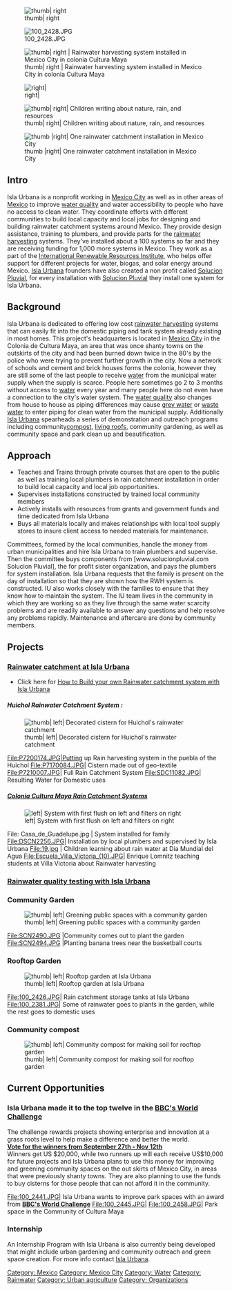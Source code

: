 [[File:Logo-Isla-urbana-facebook-2dark.jpg| thumb| right]]

[[File:100_2428.JPG|thumb|left]]



[[File:Casa_de_Maria_Luisa.jpg | thumb| right | Rainwater harvesting system installed in Mexico City in colonia Cultura Maya]]

[[File:100_2455.JPG|thumb| right| ]]

[[File:SDC11107.JPG| thumb| right| Children writing about nature, rain, and resources]]

[[File: SCN2720.JPG| thumb |right| One rainwater catchment installation in Mexico City]]




==Intro==
Isla Urbana is a nonprofit working in [http://www.appropedia.org/Category:Mexico_City Mexico City] as well as in other areas of [[Mexico]] to improve [[water quality]] and water accessibility to people who have no access to clean water.  They coordinate efforts with different communities to build local capacity and local jobs for designing and building rainwater catchment systems around Mexico.  They provide design assistance, training to plumbers, and provide parts for the [[rainwater harvesting]]  systems.  They've installed about a 100 systems so far and they are receiving funding for 1,000 more systems in Mexico.  They work as a part of the [[International Renewable Resources Institute ]], who helps offer support for different projects for water, biogas, and solar energy around Mexico.  [[Isla Urbana]] founders have also created a non profit called [http://www.solucionpluvial.com/ Solucion Pluvial], for every installation with [http://www.solucionpluvial.com/ Solucion Pluvial] they install one system for Isla Urbana.

==Background==
Isla Urbana is dedicated to offering low cost [[rainwater harvesting]] systems that can easily fit into the domestic piping and tank system already existing in most homes.  This project's headquarters is located in [http://www.appropedia.org/Category:Mexico_City Mexico City] in the Colonia de Cultura Maya, an area that was once shanty towns on the outskirts of the city and had been burned down twice in the 80's by the police who were trying to prevent further growth in the city.  Now a network of schools and cement and brick houses forms the colonia, however they are still some of the last people to receive [[water]] from the municipal water supply when the supply is scarce.  People here sometimes go 2 to 3 months without access to [[water]] every year and many people here do not even have a connection to the city's water system.  The [[water quality]] also changes from house to house as piping differences may cause [[grey water]] or [[waste water]] to enter piping for clean water from the municipal supply.  Additionally [[Isla Urbana]] spearheads a series of demonstration and outreach programs including community[[compost]], [[living roofs]], community gardening, as well as community space and park clean up and beautification.

==Approach==


*Teaches and Trains through private courses that are open to the public as well as training local plumbers in rain catchment installation in order to build local capacity and local job opportunities.  
*Supervises installations constructed by trained local community members
*Actively installs with resources from grants and government funds and time dedicated from Isla Urbana
*Buys all materials locally and makes relationships with local tool supply stores to insure client access to needed materials for maintenance.  

Committees, formed by the local communities, handle the money from urban municipalities and hire Isla Urbana to train plumbers and supervise.  Then the committee buys components from [www.solucionpluvial.com Solucion Pluvial], the for profit sister organization, and pays the plumbers for system installation. Isla Urbana requests that the family is present on the day of installation so that they are shown how the RWH system is constructed.  IU also works closely with the families to ensure that they know how to maintain the system.  The IU team lives in the community in which they are working so as they live through the same water scarcity problems and are readily available to answer any questions and help resolve any problems rapidly.  Maintenance and aftercare are done by community members.



=='''Projects'''==

===[[Rainwater catchment at Isla Urbana]]===
*Click here for [[Rainwater catchment at Isla Urbana| How to Build your own Rainwater catchment system with Isla Urbana ]]
=====Huichol Rainwater Catchment System :=====
[[File: IMG_5011.JPG | thumb| left| Decorated cistern for Huichol's rainwater catchment]]
<gallery>
File:P7200174.JPG|Putting up Rain harvesting system in the puebla of the Huichol
File:P7170084.JPG| Cistern made out of geo-textile
File:P7210007.JPG| Full Rain Catchment System
File:SDC11082.JPG| Resulting Water for Domestic uses
</gallery>

=====[[Rainwater catchment at Isla Urbana| Colonia Cultura Maya Rain Catchment Systems]]=====
[[File:Casa_de_Olga.jpg |thumb| left| System with first flush on left and filters on right]]

<gallery>
File: Casa_de_Guadelupe.jpg | System installed for family 
File:DSCN2256.JPG| Installation by local plumbers and supervised by Isla Urbana
File:19.jpg | Children learning about rain water at Dia Mundial del Agua 
File:Escuela_Villa_Victoria_(10).JPG| Enrique Lomnitz teaching students at Villa Victoria about Rainwater harvesting
</gallery>

===[[Rainwater quality testing with Isla Urbana]]===


===Community Garden===
[[File:SCN2493.JPG| thumb| left| Greening public spaces with a community garden]]

<gallery>
File:SCN2490.JPG |Community comes out to plant the garden
File:SCN2494.JPG |Planting banana trees near the basketball courts

</gallery>


===Rooftop Garden===
[[File:100_2385.JPG| thumb| left| Rooftop garden at Isla Urbana]]

<gallery>
File:100_2426.JPG| Rain catchment storage tanks at Isla Urbana
File:100_2381.JPG| Some of rainwater goes to plants in the garden, while the rest goes to domestic uses

</gallery>

===Community compost===
[[File:100_2449.JPG| thumb| left| Community compost for making soil for rooftop garden]]

<gallery>


</gallery>

==Current Opportunities==

===Isla Urbana made it to the top twelve in the '''[http://www.theworldchallenge.co.uk/  BBC's World Challenge]''' ===
The challenge rewards projects showing enterprise and innovation at a grass roots level to help make a difference and better the world.<br /> 
'''[http://www.theworldchallenge.co.uk/   Vote for the winners from September 27th - Nov 12th]''' <br />
Winners get US $20,000, while two runners up will each receive US$10,000  for future projects and Isla Urbana plans to use this money for improving and greening community spaces on the out skirts of Mexico City, in areas that were previously shanty towns.  They are also planning to use the funds to buy cisterns for those people that can not afford it in the community.  

<gallery>
File:100_2441.JPG| Isla Urbana wants to improve park spaces with an award from '''[http://www.theworldchallenge.co.uk/  BBC's World Challenge]'''
File:100_2445.JPG|
File:100_2458.JPG| Park space in the Community of Cultura Maya
</gallery>




===Internship===
An Internship Program with Isla Urbana is also currently being developed that might include urban gardening and community outreach and green space creation. For more info contact [http://www.facebook.com/islaurbana Isla Urbana].



[[Category: Mexico]]
[[Category: Mexico City]]
[[Category: Water]]
[[Category: Rainwater]]
[[Category: Urban agriculture]]
[[Category: Organizations]]